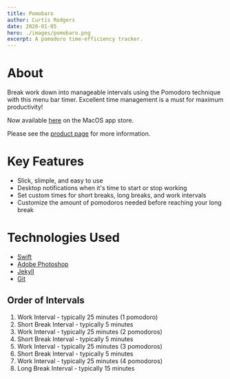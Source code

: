 ```yaml
---
title: Pomobaro
author: Curtis Rodgers
date: 2020-01-05
hero: ./images/pomobaro.png
excerpt: A pomodoro time-efficiency tracker.
---
```


# [](#header-about)About

Break work down into manageable intervals using the Pomodoro technique with this menu bar timer. Excellent time management is a must for maximum productivity!

Now available [here](https://itunes.apple.com/app/pomobaro/id1415437485) on the MacOS app store.

Please see the [product page](https://pomobaro.curtisrodgers.com) for more information.

# [](#header-features)Key Features

- Slick, slimple, and easy to use
- Desktop notifications when it's time to start or stop working
- Set custom times for short breaks, long breaks, and work intervals
- Customize the amount of pomodoros needed before reaching your long break

# [](#header-tech)Technologies Used

* [Swift](https://developer.apple.com/swift/)
* [Adobe Photoshop](https://www.adobe.com/products/photoshop.html)
* [Jekyll](https://jekyllrb.com/)
* [Git](https://git-scm.com/)

## Order of Intervals

1.  Work Interval - typically 25 minutes (1 pomodoro)
1.  Short Break Interval - typically 5 minutes
1.  Work Interval - typically 25 minutes (2 pomodoros)
1.  Short Break Interval - typically 5 minutes
1.  Work Interval - typically 25 minutes (3 pomodoros)
1.  Short Break Interval - typically 5 minutes
1.  Work Interval - typically 25 minutes (4 pomodoros)
1.  Long Break Interval - typically 15 minutes